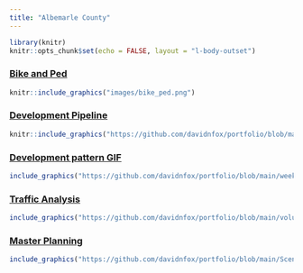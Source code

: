 ```yaml
---
title: "Albemarle County"
---
```


```r
library(knitr)
knitr::opts_chunk$set(echo = FALSE, layout = "l-body-outset")
```

### [Bike and Ped](https://github.com/davidnfox/portfolio/blob/main/bike_ped.jpg?raw=true)
```r
knitr::include_graphics("images/bike_ped.png")
```

### [Development Pipeline](https://github.com/davidnfox/portfolio/blob/main/pipeline.jpg?raw=true)
```r
knitr::include_graphics("https://github.com/davidnfox/portfolio/blob/main/pipeline.jpg?raw=true")
```

### [Development pattern GIF](https://github.com/davidnfox/portfolio/blob/main/weekly_150.gif?raw=true)
```r
include_graphics("https://github.com/davidnfox/portfolio/blob/main/weekly_150.gif?raw=true")
```

### [Traffic Analysis](https://github.com/davidnfox/portfolio/blob/main/volume-crashes.jpg?raw=true)
```r
include_graphics("https://github.com/davidnfox/portfolio/blob/main/volume-crashes.jpg?raw=true")
```

### [Master Planning](https://github.com/davidnfox/portfolio/blob/main/ScenarioA.jpg?raw=true)
```r
include_graphics("https://github.com/davidnfox/portfolio/blob/main/ScenarioA.jpg?raw=true")
```
